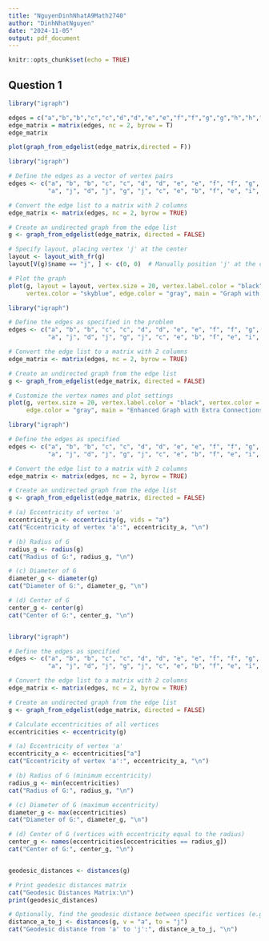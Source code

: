 ```yaml
---
title: "NguyenDinhNhatA9Math2740"
author: "DinhNhatNguyen"
date: "2024-11-05"
output: pdf_document
---
```


```r
knitr::opts_chunk$set(echo = TRUE)
```

## Question 1

```r
library("igraph")

edges = c("a","b","b","c","c","d","d","e","e","f","f","g","g","h","h","i","i","a","a","j","d","j","g","j","c","e","b","f","e","i","f","h")
edge_matrix = matrix(edges, nc = 2, byrow = T)
edge_matrix

plot(graph_from_edgelist(edge_matrix,directed = F))

```
```r

library("igraph")

# Define the edges as a vector of vertex pairs
edges <- c("a", "b", "b", "c", "c", "d", "d", "e", "e", "f", "f", "g", "g", "h", "h", "i", "i", "a", 
           "a", "j", "d", "j", "g", "j", "c", "e", "b", "f", "e", "i", "f", "h")

# Convert the edge list to a matrix with 2 columns
edge_matrix <- matrix(edges, nc = 2, byrow = TRUE)

# Create an undirected graph from the edge list
g <- graph_from_edgelist(edge_matrix, directed = FALSE)

# Specify layout, placing vertex 'j' at the center
layout <- layout_with_fr(g)
layout[V(g)$name == "j", ] <- c(0, 0)  # Manually position 'j' at the center

# Plot the graph
plot(g, layout = layout, vertex.size = 20, vertex.label.color = "black",
     vertex.color = "skyblue", edge.color = "gray", main = "Graph with Central Node 'j'")


```






```r
library("igraph")

# Define the edges as specified in the problem
edges <- c("a", "b", "b", "c", "c", "d", "d", "e", "e", "f", "f", "g", "g", "h", "h", "i", "i", "a", 
           "a", "j", "d", "j", "g", "j", "c", "e", "b", "f", "e", "i", "f", "h")

# Convert the edge list to a matrix with 2 columns
edge_matrix <- matrix(edges, nc = 2, byrow = TRUE)

# Create an undirected graph from the edge list
g <- graph_from_edgelist(edge_matrix, directed = FALSE)

# Customize the vertex names and plot settings
plot(g, vertex.size = 20, vertex.label.color = "black", vertex.color = "skyblue",
     edge.color = "gray", main = "Enhanced Graph with Extra Connections")


```
```r

library("igraph")

# Define the edges as specified
edges <- c("a", "b", "b", "c", "c", "d", "d", "e", "e", "f", "f", "g", "g", "h", "h", "i", "i", "a", 
           "a", "j", "d", "j", "g", "j", "c", "e", "b", "f", "e", "i", "f", "h")

# Convert the edge list to a matrix with 2 columns
edge_matrix <- matrix(edges, nc = 2, byrow = TRUE)

# Create an undirected graph from the edge list
g <- graph_from_edgelist(edge_matrix, directed = FALSE)

# (a) Eccentricity of vertex 'a'
eccentricity_a <- eccentricity(g, vids = "a")
cat("Eccentricity of vertex 'a':", eccentricity_a, "\n")

# (b) Radius of G
radius_g <- radius(g)
cat("Radius of G:", radius_g, "\n")

# (c) Diameter of G
diameter_g <- diameter(g)
cat("Diameter of G:", diameter_g, "\n")

# (d) Center of G
center_g <- center(g)
cat("Center of G:", center_g, "\n")



```
```r
library("igraph")

# Define the edges as specified
edges <- c("a", "b", "b", "c", "c", "d", "d", "e", "e", "f", "f", "g", "g", "h", "h", "i", "i", "a", 
           "a", "j", "d", "j", "g", "j", "c", "e", "b", "f", "e", "i", "f", "h")

# Convert the edge list to a matrix with 2 columns
edge_matrix <- matrix(edges, nc = 2, byrow = TRUE)

# Create an undirected graph from the edge list
g <- graph_from_edgelist(edge_matrix, directed = FALSE)

# Calculate eccentricities of all vertices
eccentricities <- eccentricity(g)

# (a) Eccentricity of vertex 'a'
eccentricity_a <- eccentricities["a"]
cat("Eccentricity of vertex 'a':", eccentricity_a, "\n")

# (b) Radius of G (minimum eccentricity)
radius_g <- min(eccentricities)
cat("Radius of G:", radius_g, "\n")

# (c) Diameter of G (maximum eccentricity)
diameter_g <- max(eccentricities)
cat("Diameter of G:", diameter_g, "\n")

# (d) Center of G (vertices with eccentricity equal to the radius)
center_g <- names(eccentricities[eccentricities == radius_g])
cat("Center of G:", center_g, "\n")


geodesic_distances <- distances(g)

# Print geodesic distances matrix
cat("Geodesic Distances Matrix:\n")
print(geodesic_distances)

# Optionally, find the geodesic distance between specific vertices (e.g., 'a' and 'j')
distance_a_to_j <- distances(g, v = "a", to = "j")
cat("Geodesic distance from 'a' to 'j':", distance_a_to_j, "\n")
```

